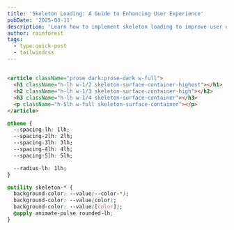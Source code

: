 ```yaml
---
title: 'Skeleton Loading: A Guide to Enhancing User Experience'
pubDate: '2025-03-11'
description: 'Learn how to implement skeleton loading to improve user experience and reduce bounce rates.'
author: rainforest
tags:
  - type:quick-post
  - tailwindcss
---
```


<article className="prose dark:prose-dark w-full border border-dashed rounded px-4 py-3">
  <h1 className="h-lh w-1/2 skeleton-surface-container-highest"></h1>
  <h2 className="h-lh w-1/3 skeleton-surface-container-high"></h2>
  <h3 className="h-lh w-1/4 skeleton-surface-container"></h3>
  <p className="h-5lh w-full skeleton-surface-container"></p>
</article>

```html
<article className="prose dark:prose-dark w-full">
  <h1 className="h-lh w-1/2 skeleton-surface-container-highest"></h1>
  <h2 className="h-lh w-1/3 skeleton-surface-container-high"></h2>
  <h3 className="h-lh w-1/4 skeleton-surface-container"></h3>
  <p className="h-5lh w-full skeleton-surface-container"></p>
</article>
```
```css
@theme {
  --spacing-lh: 1lh;
  --spacing-2lh: 2lh;
  --spacing-3lh: 3lh;
  --spacing-4lh: 4lh;
  --spacing-5lh: 5lh;

  --radius-lh: 1lh;
}

@utility skeleton-* {
  background-color: --value(--color-*);
  background-color: --value(color);
  background-color: --value([color]);
  @apply animate-pulse rounded-lh;
}
```
